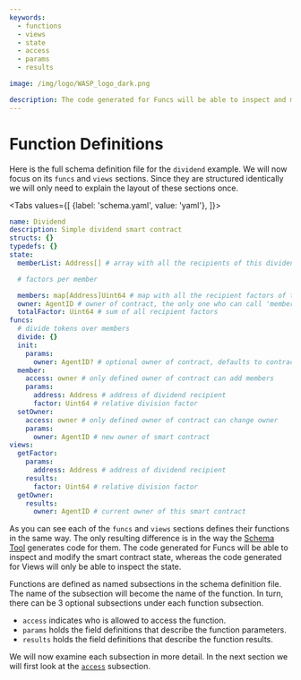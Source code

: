 ```yaml
---
keywords:
  - functions
  - views
  - state
  - access
  - params
  - results

image: /img/logo/WASP_logo_dark.png

description: The code generated for Funcs will be able to inspect and modify the smart contract state, whereas the code generated for Views will only be able to inspect the state.
---
```



# Function Definitions

Here is the full schema definition file for the `dividend` example. We will now focus on
its `funcs` and `views` sections. Since they are structured identically we will only need
to explain the layout of these sections once.

<Tabs
    values={[
        {label: 'schema.yaml', value: 'yaml'},
    ]}>
<TabItem value="yaml">

```yaml
name: Dividend
description: Simple dividend smart contract
structs: {}
typedefs: {}
state:
  memberList: Address[] # array with all the recipients of this dividend

  # factors per member

  members: map[Address]Uint64 # map with all the recipient factors of this dividend
  owner: AgentID # owner of contract, the only one who can call 'member' func
  totalFactor: Uint64 # sum of all recipient factors
funcs:
  # divide tokens over members
  divide: {}
  init:
    params:
      owner: AgentID? # optional owner of contract, defaults to contract creator
  member:
    access: owner # only defined owner of contract can add members
    params:
      address: Address # address of dividend recipient
      factor: Uint64 # relative division factor
  setOwner:
    access: owner # only defined owner of contract can change owner
    params:
      owner: AgentID # new owner of smart contract
views:
  getFactor:
    params:
      address: Address # address of dividend recipient
    results:
      factor: Uint64 # relative division factor
  getOwner:
    results:
      owner: AgentID # current owner of this smart contract
```

</TabItem>

</Tabs>

As you can see each of the `funcs` and `views` sections defines their functions in the
same way. The only resulting difference is in the way the [Schema Tool](usage.mdx)
generates code for them. The code generated for Funcs will be able to inspect and modify
the smart contract state, whereas the code generated for Views will only be able to
inspect the state.

Functions are defined as named subsections in the schema definition file. The name of the
subsection will become the name of the function. In turn, there can be 3 optional
subsections under each function subsection.

- `access` indicates who is allowed to access the function.
- `params` holds the field definitions that describe the function parameters.
- `results` holds the field definitions that describe the function results.

We will now examine each subsection in more detail. In the next section we will first look
at the [`access`](access.mdx) subsection.
